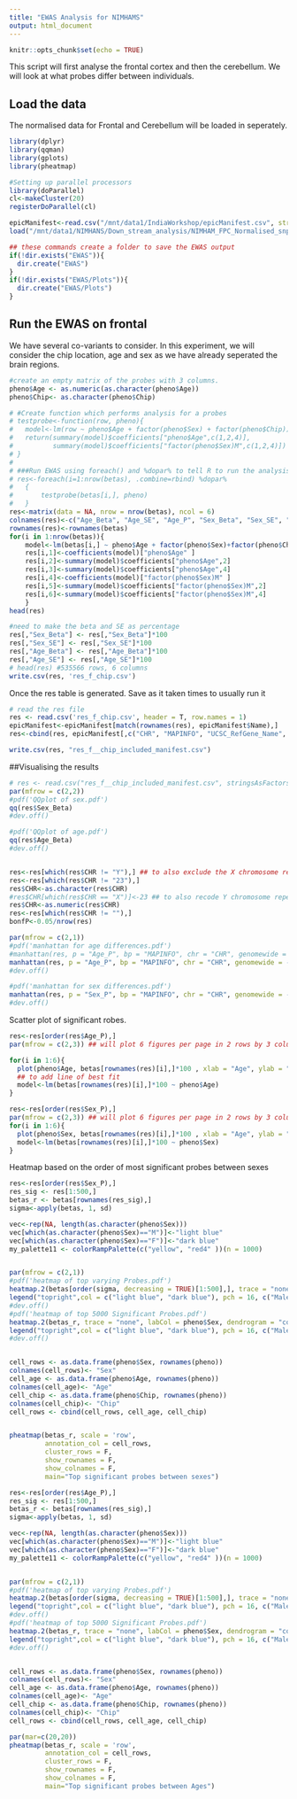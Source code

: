 ```yaml
---
title: "EWAS Analysis for NIMHAMS"
output: html_document
---
```


```r
knitr::opts_chunk$set(echo = TRUE)
```



This script will first analyse the frontal cortex and then the cerebellum. We will look at what probes differ between individuals.

## Load the data
The normalised data for Frontal and Cerebellum will be loaded in seperately.

```r
library(dplyr)
library(qqman)
library(gplots)
library(pheatmap)

#Setting up parallel processors
library(doParallel)
cl<-makeCluster(20)
registerDoParallel(cl)

epicManifest<-read.csv("/mnt/data1/IndiaWorkshop/epicManifest.csv", stringsAsFactors = F, header=T)
load("/mnt/data1/NIMHANS/Down_stream_analysis/NIMHAM_FPC_Normalised_snpsremoved.rdat") 

## these commands create a folder to save the EWAS output
if(!dir.exists("EWAS")){
  dir.create("EWAS")
}
if(!dir.exists("EWAS/Plots")){
  dir.create("EWAS/Plots")
}

```

## Run the EWAS on frontal

We have several co-variants to consider. In this experiment, we will consider the chip location, age and sex as we have already seperated the brain regions.

```r

#create an empty matrix of the probes with 3 columns.
pheno$Age <- as.numeric(as.character(pheno$Age))
pheno$Chip<- as.character(pheno$Chip)

# #Create function which performs analysis for a probes
# testprobe<-function(row, pheno){
# 	model<-lm(row ~ pheno$Age + factor(pheno$Sex) + factor(pheno$Chip))
# 	return(summary(model)$coefficients["pheno$Age",c(1,2,4)],
# 	       summary(model)$coefficients["factor(pheno$Sex)M",c(1,2,4)])
# }
# 
# ###Run EWAS using foreach() and %dopar% to tell R to run the analysis is parallel
# res<-foreach(i=1:nrow(betas), .combine=rbind) %dopar% 
#   {
# 		testprobe(betas[i,], pheno)
# 	}
res<-matrix(data = NA, nrow = nrow(betas), ncol = 6)
colnames(res)<-c("Age_Beta", "Age_SE", "Age_P", "Sex_Beta", "Sex_SE", "Sex_P")
rownames(res)<-rownames(betas)
for(i in 1:nrow(betas)){
    model<-lm(betas[i,] ~ pheno$Age + factor(pheno$Sex)+factor(pheno$Chip))
    res[i,1]<-coefficients(model)["pheno$Age" ]
    res[i,2]<-summary(model)$coefficients["pheno$Age",2]
    res[i,3]<-summary(model)$coefficients["pheno$Age",4]
    res[i,4]<-coefficients(model)["factor(pheno$Sex)M" ]
    res[i,5]<-summary(model)$coefficients["factor(pheno$Sex)M",2]
    res[i,6]<-summary(model)$coefficients["factor(pheno$Sex)M",4]
    }
head(res)

#need to make the beta and SE as percentage
res[,"Sex_Beta"] <- res[,"Sex_Beta"]*100
res[,"Sex_SE"] <- res[,"Sex_SE"]*100
res[,"Age_Beta"] <- res[,"Age_Beta"]*100
res[,"Age_SE"] <- res[,"Age_SE"]*100
# head(res) #535566 rows, 6 columns
write.csv(res, 'res_f_chip.csv')
```

Once the res table is generated. Save as it taken times to usually run it

```r
# read the res file
res <- read.csv('res_f_chip.csv', header = T, row.names = 1)
epicManifest<-epicManifest[match(rownames(res), epicManifest$Name),]
res<-cbind(res, epicManifest[,c("CHR", "MAPINFO", "UCSC_RefGene_Name", "UCSC_RefGene_Group", "Relation_to_UCSC_CpG_Island", "Regulatory_Feature_Name", "Regulatory_Feature_Group", "DNase_Hypersensitivity_NAME", "OpenChromatin_NAME", "TFBS_Evidence_Count", "Methyl450_Loci", "SNP_ID", "SNP_DISTANCE", "SNP_MinorAlleleFrequency")])

write.csv(res, "res_f__chip_included_manifest.csv")
```


##Visualising the results

```r
# res <- read.csv("res_f__chip_included_manifest.csv", stringsAsFactors = F, header=T, row.names = 1)
par(mfrow = c(2,2))
#pdf('QQplot of sex.pdf')
qq(res$Sex_Beta)
#dev.off()

#pdf('QQplot of age.pdf')
qq(res$Age_Beta)
#dev.off()



```


```r
res<-res[which(res$CHR != "Y"),] ## to also exclude the X chromosome repeat and edit this line
res<-res[which(res$CHR != "23"),]
res$CHR<-as.character(res$CHR)
#res$CHR[which(res$CHR == "X")]<-23 ## to also recode Y chromosome repeat and edit this line
res$CHR<-as.numeric(res$CHR)
res<-res[which(res$CHR != ""),]
bonfP<-0.05/nrow(res)

par(mfrow = c(2,1))
#pdf('manhattan for age differences.pdf')
#manhattan(res, p = "Age_P", bp = "MAPINFO", chr = "CHR", genomewide = -log10(bonfP), suggestiveline = -log10(5e-5), logp=T, col=c("blue","yellow"), ylim=c(0,8))
manhattan(res, p = "Age_P", bp = "MAPINFO", chr = "CHR", genomewide = -log10(bonfP), suggestiveline = -log10(5e-5), logp=T, col=c("blue","yellow"), ylim=c(0,8), main = "Manhattan Plot across Ages")
#dev.off()

#pdf('manhattan for sex differences.pdf')
manhattan(res, p = "Sex_P", bp = "MAPINFO", chr = "CHR", genomewide = -log10(bonfP), suggestiveline = -log10(5e-5), logp=T, col=c("blue","yellow"), ylim=c(0,8), main = "Manhattan Plot against Sexes" )
#dev.off()

```


Scatter plot of significant robes.

```r
res<-res[order(res$Age_P),]
par(mfrow = c(2,3)) ## will plot 6 figures per page in 2 rows by 3 columns

for(i in 1:6){
  plot(pheno$Age, betas[rownames(res)[i],]*100 , xlab = "Age", ylab = "DNA methylation (%)", pch = 16, main = rownames(res)[i]) ## we multiple by 100 to plot of a % scale rather than proportion
  ## to add line of best fit
  model<-lm(betas[rownames(res)[i],]*100 ~ pheno$Age)
}

res<-res[order(res$Sex_P),]
par(mfrow = c(2,3)) ## will plot 6 figures per page in 2 rows by 3 columns
for(i in 1:6){
  plot(pheno$Sex, betas[rownames(res)[i],]*100 , xlab = "Age", ylab = "DNA methylation (%)", pch = 16, main = rownames(res)[i]) 
  model<-lm(betas[rownames(res)[i],]*100 ~ pheno$Sex)
}


```

Heatmap based on the order of most significant probes between sexes

```r

res<-res[order(res$Sex_P),]
res_sig <- res[1:500,]
betas_r <- betas[rownames(res_sig),]
sigma<-apply(betas, 1, sd)

vec<-rep(NA, length(as.character(pheno$Sex)))
vec[which(as.character(pheno$Sex)=="M")]<-"light blue"
vec[which(as.character(pheno$Sex)=="F")]<-"dark blue"
my_palette11 <- colorRampPalette(c("yellow", "red4" ))(n = 1000)


par(mfrow = c(2,1))
#pdf('heatmap of top varying Probes.pdf')
heatmap.2(betas[order(sigma, decreasing = TRUE)[1:500],], trace = "none", labCol = rownames(pheno), dendrogram = "column", labRow = "", mar = c(8,1), density.info = "none", scale = "none", ColSideColors = vec)
legend("topright",col = c("light blue", "dark blue"), pch = 16, c("Male", "Female"), horiz = TRUE, cex=0.8)
#dev.off()
#pdf('heatmap of top 5000 Significant Probes.pdf')
heatmap.2(betas_r, trace = "none", labCol = pheno$Sex, dendrogram = "column", labRow = "", mar = c(5,1), density.info = "none", scale = "none", ColSideColors =vec)
legend("topright",col = c("light blue", "dark blue"), pch = 16, c("Male", "Female"), horiz = TRUE, cex=0.8)
#dev.off()


cell_rows <- as.data.frame(pheno$Sex, rownames(pheno))
colnames(cell_rows)<- "Sex"
cell_age <- as.data.frame(pheno$Age, rownames(pheno))
colnames(cell_age)<- "Age"
cell_chip <- as.data.frame(pheno$Chip, rownames(pheno))
colnames(cell_chip)<- "Chip"
cell_rows <- cbind(cell_rows, cell_age, cell_chip)


pheatmap(betas_r, scale = 'row', 
         annotation_col = cell_rows,
         cluster_rows = F,
         show_rownames = F,
         show_colnames = F,
         main="Top significant probes between sexes")
``` 

```r
res<-res[order(res$Age_P),]
res_sig <- res[1:500,]
betas_r <- betas[rownames(res_sig),]
sigma<-apply(betas, 1, sd)

vec<-rep(NA, length(as.character(pheno$Sex)))
vec[which(as.character(pheno$Sex)=="M")]<-"light blue"
vec[which(as.character(pheno$Sex)=="F")]<-"dark blue"
my_palette11 <- colorRampPalette(c("yellow", "red4" ))(n = 1000)


par(mfrow = c(2,1))
#pdf('heatmap of top varying Probes.pdf')
heatmap.2(betas[order(sigma, decreasing = TRUE)[1:500],], trace = "none", labCol = rownames(pheno), dendrogram = "column", labRow = "", mar = c(8,1), density.info = "none", scale = "none", ColSideColors = vec)
legend("topright",col = c("light blue", "dark blue"), pch = 16, c("Male", "Female"), horiz = TRUE, cex=0.8)
#dev.off()
#pdf('heatmap of top 5000 Significant Probes.pdf')
heatmap.2(betas_r, trace = "none", labCol = pheno$Sex, dendrogram = "column", labRow = "", mar = c(5,1), density.info = "none", scale = "none", ColSideColors =vec)
legend("topright",col = c("light blue", "dark blue"), pch = 16, c("Male", "Female"), horiz = TRUE, cex=0.8)
#dev.off()


cell_rows <- as.data.frame(pheno$Sex, rownames(pheno))
colnames(cell_rows)<- "Sex"
cell_age <- as.data.frame(pheno$Age, rownames(pheno))
colnames(cell_age)<- "Age"
cell_chip <- as.data.frame(pheno$Chip, rownames(pheno))
colnames(cell_chip)<- "Chip"
cell_rows <- cbind(cell_rows, cell_age, cell_chip)

par(mar=c(20,20))
pheatmap(betas_r, scale = 'row', 
         annotation_col = cell_rows,
         cluster_rows = F,
         show_rownames = F,
         show_colnames = F,
         main="Top significant probes between Ages")

```
